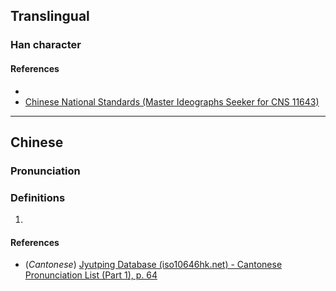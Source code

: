 {{character info}}
==Translingual==

===Han character===
{{Han char|rn=9|rad=人|as=05|sn=7|four=|canj=OPRU|ids=⿰亻包}}

====References====
* {{Han ref|kx=0100.021|hdz=10137.081|uh=4F68|ud=20328}}
* [http://www.cns11643.gov.tw/AIDB/query_general_view.do?page=3&code=6449 Chinese National Standards (Master Ideographs Seeker for CNS 11643)]

----

==Chinese==
{{zh-forms}}

===Pronunciation===
{{zh-pron
|m=bāo
|c=baau1
|mc=
|oc=
|ma=
|cat=
}}

===Definitions===
{{zh-hanzi}}

# {{rfdef|zh}}

====References====
* (''Cantonese'') [http://www.iso10646hk.net/jp/document/download.jsp Jyutping Database (iso10646hk.net) - Cantonese Pronunciation List (Part 1), p. 64]